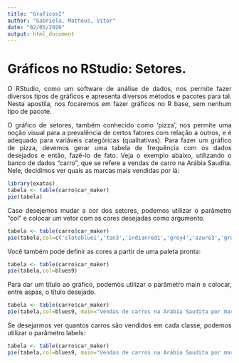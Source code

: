 ```yaml
---
title: "GraficosI"
author: "Gabriela, Matheus, Vitor"
date: "02/05/2020"
output: html_document
---
```

<div style="text-align: justify">

# Gráficos no RStudio: Setores.

O RStudio, como um software de análise de dados, nos permite fazer diversos tipos de gráficos e apresenta diversos métodos e pacotes para tal. Nesta apostila, nos focaremos em fazer gráficos no R base, sem nenhum tipo de pacote. 


O gráfico de setores, também conhecido como 'pizza', nos permite uma noção visual para a prevalência de certos fatores com relação a outros, e é adequado para variáveis categóricas (qualitativas). Para fazer um gráfico de pizza, devemos gerar uma tabela de frequência com os dados desejados e então, fazê-lo de fato. Veja o exemplo abaixo, utilizando o banco de dados "carro", que se refere a vendas de carro na Arábia Saudita. Nele, decidimos ver quais as marcas mais vendidas por lá:
```r
library(exatas)
tabela <- table(carro$car_maker)
pie(tabela)

```

Caso desejemos mudar a cor dos setores, podemos utilizar o parâmetro "col" e colocar um vetor com as cores desejadas como argumento.
```r
tabela <- table(carro$car_maker)
pie(tabela,col=c('slateblue1','tan3','indianred1','grey4','azure3','gray73','lightsteelblue','lightskyblue','grey96','brown','palevioletred2'))

```

Você também pode definir as cores a partir de uma paleta pronta:
```r
tabela <- table(carro$car_maker)
pie(tabela,col=blues9)

```

Para dar um título ao gráfico, podemos utilizar o parâmetro main e colocar, entre aspas, o título desejado.
```r
tabela <- table(carro$car_maker)
pie(tabela,col=blues9, main="Vendas de carros na Arábia Saudita por marca")

```

Se desejarmos ver quantos carros são vendidos em cada classe, podemos utilizar o parâmetro labels:
```r
tabela <- table(carro$car_maker)
pie(tabela,col=blues9, main="Vendas de carros na Arábia Saudita por marca",labels=tabela)

```

